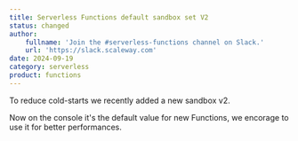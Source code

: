 ```yaml
---
title: Serverless Functions default sandbox set V2
status: changed
author:
    fullname: 'Join the #serverless-functions channel on Slack.'
    url: 'https://slack.scaleway.com'
date: 2024-09-19
category: serverless
product: functions
---
```


To reduce cold-starts we recently added a new sandbox v2.

Now on the console it's the default value for new Functions, we encorage to use it for better performances.

